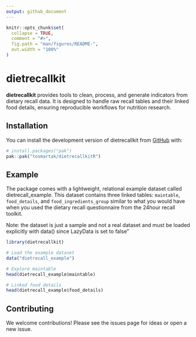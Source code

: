 ```yaml
---
output: github_document
---
```



```r
knitr::opts_chunk$set(
  collapse = TRUE,
  comment = "#>",
  fig.path = "man/figures/README-",
  out.width = "100%"
)
```

# dietrecallkit

<!-- badges: start -->
<!-- badges: end -->

**dietrecallkit** provides tools to clean, process, and generate indicators from dietary recall data. It is designed to handle raw recall tables and their linked food details, ensuring reproducible workflows for nutrition research.

## Installation

You can install the development version of dietrecallkit from [GitHub](https://github.com/) with:

``` r
# install.packages("pak")
pak::pak("tosmartak/dietrecallkitR")
```

## Example

The package comes with a lightweight, relational example dataset called dietrecall_example. This dataset contains three linked tables: `maintable`, `food_details`, and `food_ingredients_group` similar to what you would have when you used the dietary recall questionnaire from the 24hour recall toolkit.

Note: the dataset is just a sample and not a real dataset and must be loaded explicitly with data() since LazyData is set to false”

```r
library(dietrecallkit)

# Load the example dataset
data("dietrecall_example")

# Explore maintable
head(dietrecall_example$maintable)

# Linked food details
head(dietrecall_example$food_details)
```


## Contributing
We welcome contributions! Please see the issues page for ideas or open a new issue.
